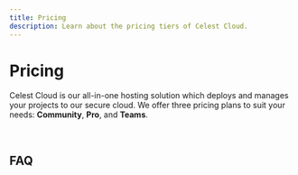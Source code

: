 ```yaml
---
title: Pricing
description: Learn about the pricing tiers of Celest Cloud.
---
```



# Pricing

Celest Cloud is our all-in-one hosting solution which deploys and manages your projects to our secure cloud. 
We offer three pricing plans to suit your needs: **Community**, **Pro**, and **Teams**. 

<br />

<PricingTable />

## FAQ

<PricingFaq />
